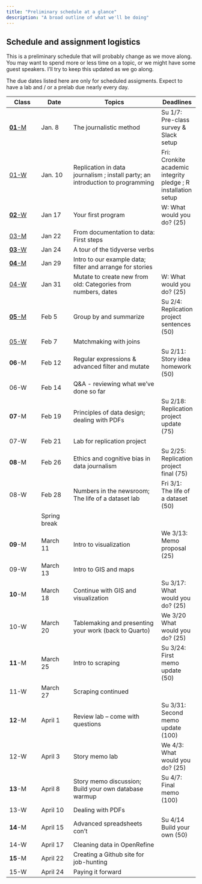 ```yaml
---
title: "Preliminary schedule at a glance"
description: "A broad outline of what we'll be doing"
---
```


## Schedule and assignment logistics {.unlisted}

This is a preliminary schedule that will probably change as we move along. You may want to spend more or less time on a topic, or we might have some guest speakers. I'll try to keep this updated as we go along.

The due dates listed here are only for scheduled assigments. Expect to have a lab and / or a prelab due nearly every day.

| Class                          | Date         | Topics                                                                         | Deadlines                                                      |
|-------------|-------------|-----------------------------------|-------------|
| [**01**-M](weeks/week01-1.qmd) | Jan. 8       | The journalistic method                                                        | Su 1/7: Pre-class survey & Slack setup                         |
| [01-W](weeks/week01-2.qmd)     | Jan. 10      | Replication in data journalism ; install party; an introduction to programming | Fri: Cronkite academic integrity pledge ; R installation setup |
| [**02**-W](weeks/week02.qmd)   | Jan 17       | Your first program                                                             | W: What would you do? (25)                                     |
| [03-M](weeks/week03-1.qmd)     | Jan 22       | From documentation to data: First steps                                        |                                                                |
| [**03**-W](weeks/week03-2.qmd) | Jan 24       | A tour of the tidyverse verbs                                                  |                                                                |
| [**04**-M](weeks/week04-1.qmd) | Jan 29       | Intro to our example data; filter and arrange for stories                      |                                                                |
| [04-W](weeks/week04-2.qmd)     | Jan 31       | Mutate to create new from old: Categories from numbers, dates                  | W: What would you do? (25)                                     |
| [**05**-M](weeks/week05-1.qmd) | Feb 5        | Group by and summarize                                                         | Su 2/4: Replication project sentences (50)                     |
| [05-W](weeks/week05-2.qmd)     | Feb 7        | Matchmaking with joins                                                         |                                                                |
| **06**-M                       | Feb 12       | Regular expressions & advanced filter and mutate                               | Su 2/11: Story idea homework (50)                              |
| 06-W                           | Feb 14       | Q&A - reviewing what we've done so far                                         |                                                                |
| **07**-M                       | Feb 19       | Principles of data design; dealing with PDFs                                   | Su 2/18: Replication project update (75)                       |
| 07-W                           | Feb 21       | Lab for replication project                                                    |                                                                |
| **08**-M                       | Feb 26       | Ethics and cognitive bias in data journalism                                   | Su 2/25: Replication project final (75)                        |
| 08-W                           | Feb 28       | Numbers in the newsroom; The life of a dataset lab                             | Fri 3/1: The life of a dataset (50)                            |
|                                | Spring break |                                                                                |                                                                |
| **09**-M                       | March 11     | Intro to visualization                                                         | We 3/13: Memo proposal (25)                                    |
| 09-W                           | March 13     | Intro to GIS and maps                                                          |                                                                |
| **10**-M                       | March 18     | Continue with GIS and visualization                                            | Su 3/17: What would you do? (25)                               |
| 10-W                           | March 20     | Tablemaking and presenting your work (back to Quarto)                          | We 3/20 What would you do? (25)                                |
| **11**-M                       | March 25     | Intro to scraping                                                              | Su 3/24: First memo update (50)                                |
| 11-W                           | March 27     | Scraping continued                                                             |                                                                |
| **12**-M                       | April 1      | Review lab -- come with questions                                              | Su 3/31: Second memo update (100)                              |
| 12-W                           | April 3      | Story memo lab                                                                 | We 4/3: What would you do? (25)                                |
| **13**-M                       | April 8      | Story memo discussion; Build your own database warmup                          | Su 4/7: Final memo (100)                                       |
| 13-W                           | April 10     | Dealing with PDFs                                                              |                                                                |
| **14**-M                       | April 15     | Advanced spreadsheets con't                                                    | Su 4/14 Build your own (50)                                    |
| 14-W                           | April 17     | Cleaning data in OpenRefine                                                    |                                                                |
| **15**-M                       | April 22     | Creating a Github site for job-hunting                                         |                                                                |
| 15-W                           | April 24     | Paying it forward                                                              |                                                                |